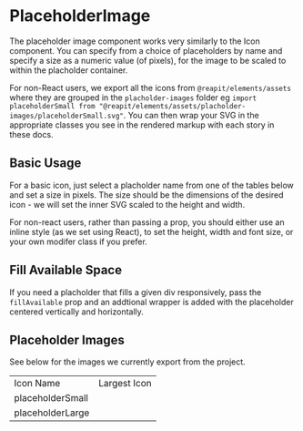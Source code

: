 
<Meta of={PlaceholderImageStories} />

# PlaceholderImage

The placeholder image component works very similarly to the Icon component. You can specify from a choice of placeholders by name and specify a size as a numeric value (of pixels), for the image to be scaled to within the placholder container.

For non-React users, we export all the icons from `@reapit/elements/assets` where they are grouped in the `placholder-images` folder eg `import placeholderSmall from "@reapit/elements/assets/placholder-images/placeholderSmall.svg"`. You can then wrap your SVG in the appropriate classes you see in the rendered markup with each story in these docs.

<Controls />

## Basic Usage

For a basic icon, just select a placholder name from one of the tables below and set a size in pixels. The size should be the dimensions of the desired icon - we will set the inner SVG scaled to the height and width.

For non-react users, rather than passing a prop, you should either use an inline style (as we set using React), to set the height, width and font size, or your own modifer class if you prefer.

<Canvas of={PlaceholderImageStories.BasicUsage} />

<RenderHtmlMarkup of={PlaceholderImageStories.BasicUsage} />

## Fill Available Space

If you need a placholder that fills a given div responsively, pass the `fillAvailable` prop and an addtional wrapper is added with the placeholder centered vertically and horizontally.

<Canvas of={PlaceholderImageStories.FillAvailableSpace} />

<RenderHtmlMarkup of={PlaceholderImageStories.FillAvailableSpace} />

## Placeholder Images

See below for the images we currently export from the project.

<table>
    <tr>
        <td>Icon Name</td>
        <td>Largest Icon</td>
    </tr>
    <tr>
        <td>placeholderSmall</td>
        <td><PlaceholderImage placeholder="placeholderSmall" size={120} /></td>
    </tr>
    <tr>
        <td>placeholderLarge</td>
        <td><PlaceholderImage placeholder="placeholderLarge" size={320} /></td>
    </tr>
</table>